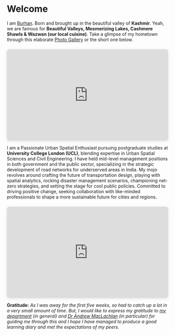 # Welcome {.unnumbered}

I am [Burhan](https://www.linkedin.com/in/burhanahmadwani/). Born and brought up in the beautiful valley of **Kashmir**. Yeah, we are famous for **Beautiful Valleys, Mesmerizing Lakes, Cashmere Shawls & Wazwan (our local cuisine)**. Take a glimpse of my hometown through this elaborate [Photo Gallery](https://stock.adobe.com/uk/search?k=kashmir) or the short one below.

::: {style="position: relative; width: 100%; height: 0; padding-top: 56.2500%;  padding-bottom: 0; box-shadow: 0 2px 8px 0 rgba(63,69,81,0.16); margin-top: 1.6em; margin-bottom: 0.9em; overflow: hidden;  border-radius: 8px; will-change: transform;"}
<iframe loading="lazy" style="position: absolute; width: 100%; height: 100%; top: 0; left: 0; border: none; padding: 0;margin: 0;" src="https://www.canva.com/design/DAF_CtcrJHY/SZHOcrmoIsfeVIPSiVBQKg/view?embed" allowfullscreen="allowfullscreen" allow="fullscreen">

</iframe>
:::

I am a Passionate Urban Spatial Enthusiast pursuing postgraduate studies at **University College London (UCL)**, blending expertise in Urban Spatial Sciences and Civil Engineering. I have held mid-level management positions in both government and the public sector, specializing in the strategic development of road networks for underserved areas in India. My mojo revolves around crafting the future of transportation design, playing with spatial analytics, rocking disaster management scenarios, championing net-zero strategies, and setting the stage for cool public policies. Committed to driving positive change, seeking collaboration with like-minded professionals to shape a more sustainable future for cities and regions.

::: {style="position: relative; width: 100%; height: 0; padding-top: 56.2500%;  padding-bottom: 0; box-shadow: 0 2px 8px 0 rgba(63,69,81,0.16); margin-top: 1.6em; margin-bottom: 0.9em; overflow: hidden;  border-radius: 8px; will-change: transform;"}
<iframe loading="lazy" style="position: absolute; width: 100%; height: 100%; top: 0; left: 0; border: none; padding: 0;margin: 0;" src="https://www.canva.com/design/DAF_Vs3RbJs/Smych8qcPNlHV9oJXdbkJA/view?embed" allowfullscreen="allowfullscreen" allow="fullscreen">

</iframe>
:::

**Gratitude:** *As I was away for the first five weeks, so had to catch up a lot in a very small amount of time. But, I would like to express my gratitude to [my department](https://www.ucl.ac.uk/bartlett/casa/bartlett-centre-advanced-spatial-analysis) (in general) and [Dr Andrew MacLachlan](https://scholar.google.com/citations?hl=en&user=wLrJwyQAAAAJ&view_op=list_works&sortby=pubdate) (in particular) for guiding me through this and I hope I have managed to produce a good learning diary and met the expectations of my peers.*
